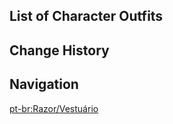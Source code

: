 {{CharacterTabs}}

==List of Character Outfits==
{{Outfits by Category Table|Razor Outfits|nocharacter=1}}

==Change History==
{{Change History|1.0}}

==Navigation==
{{Character Navbox|link type=outfits}}
[[pt-br:Razor/Vestuário]]